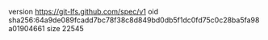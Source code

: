 version https://git-lfs.github.com/spec/v1
oid sha256:64a9de089fcadd7bc78f38c8d849bd0db5f1dc0fd75c0c28ba5fa98a01904661
size 22545
